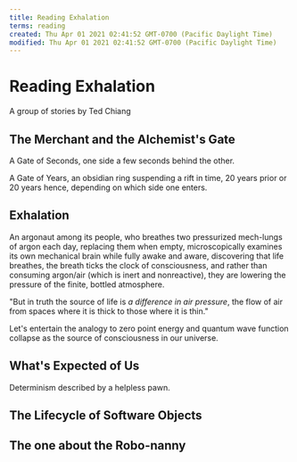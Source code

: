 ```yaml
---
title: Reading Exhalation
terms: reading
created: Thu Apr 01 2021 02:41:52 GMT-0700 (Pacific Daylight Time)
modified: Thu Apr 01 2021 02:41:52 GMT-0700 (Pacific Daylight Time)
---
```


# Reading Exhalation

A group of stories by Ted Chiang

## The Merchant and the Alchemist's Gate

A Gate of Seconds, one side a few seconds behind the other.

A Gate of Years, an obsidian ring suspending a rift in time, 20 years prior or 20 years hence, depending on which side one enters.

## Exhalation

An argonaut among its people, who breathes two pressurized mech-lungs of argon each day, replacing them when empty, microscopically examines its own mechanical brain while fully awake and aware, discovering that life breathes, the breath ticks the clock of consciousness, and rather than consuming argon/air (which is inert and nonreactive), they are lowering the pressure of the finite, bottled atmosphere.

"But in truth the source of life is _a difference in air pressure_, the flow of air from spaces where it is thick to those where it is thin."

Let's entertain the analogy to zero point energy and quantum wave function collapse as the source of consciousness in our universe.

## What's Expected of Us

Determinism described by a helpless pawn.

## The Lifecycle of Software Objects

## The one about the Robo-nanny
